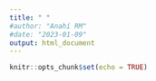 ```yaml
---
title: " "
#author: "Anahí RM"
#date: "2023-01-09"
output: html_document
---
```


```r
knitr::opts_chunk$set(echo = TRUE)
```

<html>
  
<head>
    <title>full screen iframe</title>
</head>
<frameset rows="100%,*">
    <frame src=
"https://kellogg.qualtrics.com/jfe/form/SV_b33LPE8xl2ncTjM?">
        <noframes>
  
            <body>
  
            </body>
        </noframes>
</frameset>
  
</html>